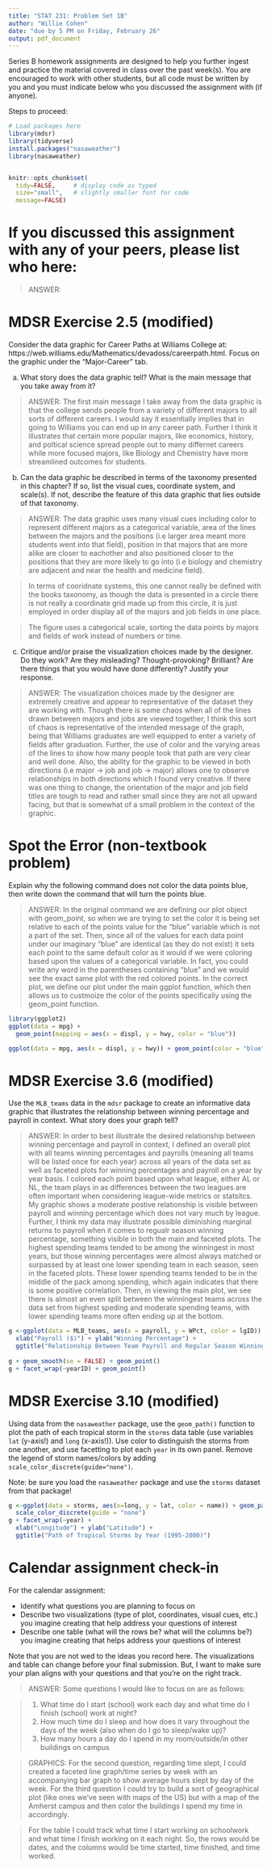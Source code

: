 ```yaml
---
title: "STAT 231: Problem Set 1B"
author: "Willie Cohen"
date: "due by 5 PM on Friday, February 26"
output: pdf_document
---
```


Series B homework assignments are designed to help you further ingest and practice the material covered in class over the past week(s).  You are encouraged to work with other students, but all code must be written by you and you must indicate below who you discussed the assignment with (if anyone).  

Steps to proceed:

\begin{enumerate}
\item In RStudio, go to File > Open Project, navigate to the folder with the course-content repo, select the course-content project (course-content.Rproj), and click "Open" 
\item Pull the course-content repo (e.g. using the blue-ish down arrow in the Git tab in upper right window)
\item Copy ps1B.Rmd from the course repo to your repo (see page 6 of the GitHub Classroom Guide for Stat231 if needed)
\item Close the course-content repo project in RStudio
\item Open YOUR repo project in RStudio
\item In the ps1B.Rmd file in YOUR repo, replace "YOUR NAME HERE" with your name
\item Add in your responses, committing and pushing to YOUR repo in appropriate places along the way
\item Run "Knit PDF" 
\item Upload the pdf to Gradescope.  Don't forget to select which of your pages are associated with each problem.  \textit{You will not get credit for work on unassigned pages (e.g., if you only selected the first page but your solution spans two pages, you would lose points for any part on the second page that the grader can't see).} 
\end{enumerate}

```r
# Load packages here 
library(mdsr)   
library(tidyverse)
install.packages("nasaweather")
library(nasaweather)


knitr::opts_chunk$set(
  tidy=FALSE,     # display code as typed
  size="small",   # slightly smaller font for code
  message=FALSE)   
```

\newpage 

# If you discussed this assignment with any of your peers, please list who here:

> ANSWER:



\newpage
# MDSR Exercise 2.5 (modified)

Consider the data graphic for Career Paths at Williams College at: https://web.williams.edu/Mathematics/devadoss/careerpath.html.  Focus on the graphic under the "Major-Career" tab.

a. What story does the data graphic tell?  What is the main message that you take away from it?

> ANSWER: The first main message I take away from the data graphic is that the college sends people from a variety of different majors to all sorts of different careers. I would say it essentially implies that in going to Williams you can end up in any career path. Further I think it illustrates that certain more popular majors, like economics, history, and poltical science spread people out to many differnet careers while more focused majors, like Biology and Chemistry have more streamlined outcomes for students.  

b. Can the data graphic be described in terms of the taxonomy presented in this chapter?  If so, list the visual cues, coordinate system, and scale(s).  If not, describe the feature of this data graphic that lies outside of that taxonomy.

> ANSWER: The data graphic uses many visual cues including color to represent different majors as a categorical variable, area of the lines between the majors and the positions (i.e larger area meant more students went into that field), position in that majors that are more alike are closer to eachother and also positioned closer to the positions that they are more likely to go into (i.e biology and chemistry are adjacent and near the health and medicine field).

> In terms of cooridnate systems, this one cannot really be defined with the books taxonomy, as though the data is presented in a circle there is not really a coordinate grid made up from this circle, it is just employed in order display all of the majors and job fields in one place.

> The figure uses a categorical scale, sorting the data points by majors and fields of work instead of numbers or time. 

c. Critique and/or praise the visualization choices made by the designer.  Do they work? Are they misleading?  Thought-provoking?  Brilliant?  Are there things that you would have done differently?  Justify your response.

> ANSWER: The visualization choices made by the designer are extremely creative and appear to representative of the dataset they are working with. Though there is some chaos when all of the lines drawn between majors and jobs are viewed together, I think this sort of chaos is representative of the intended message of the graph, being that Williams graduates are well equipped to enter a variety of fields after graduation. Further, the use of color and the varying areas of the lines to show how many people took that path are very clear and well done. Also, the ability for the graphic to be viewed in both directions (i.e major -> job and job -> major) allows one to observe relationships in both directions which I found very creative. If there was one thing to change, the orientation of the major and job field titles are tough to read and rather small since they are not all upward facing, but that is somewhat of a small problem in the context of the graphic. 


\newpage
# Spot the Error (non-textbook problem)

Explain why the following command does not color the data points blue, then write down the command that will turn the points blue.

> ANSWER: In the original command we are defining our plot object with geom_point, so when we are trying to set the color it is being set relative to each of the points value for the "blue" variable which is not a part of the set. Then, since all of the values for each data point under our imaginary "blue" are identical (as they do not exist) it sets each point to the same default color as it would if we were coloring based upon the values of a categorical variable. In fact, you could write any word in the parentheses containing "blue" and we would see the exact same plot with the red colored points.  In the correct plot, we define our plot under the main ggplot function, which then allows us to custmoize the color of the points specifically using the geom_point function.

```r
library(ggplot2)
ggplot(data = mpg) + 
  geom_point(mapping = aes(x = displ, y = hwy, color = "blue"))

ggplot(data = mpg, aes(x = displ, y = hwy)) + geom_point(color = "blue")

```


\newpage
# MDSR Exercise 3.6 (modified)

Use the `MLB_teams` data in the `mdsr` package to create an informative data graphic that illustrates the relationship between winning percentage and payroll in context. What story does your graph tell?

> ANSWER: In order to best illustrate the desired relationship between winning percentage and payroll in context, I defined an overall plot with all teams winning percentages and payrolls (meaning all teams will be listed once for each year) across all years of the data set as well as faceted plots for winning percentages and payroll on a year by year basis. I colored each point based upon what league, either AL or NL, the team plays in as differences between the two leagues are often important when considering league-wide metrics or statsitcs. My graphic shows a moderate postive relationship is visible between payroll and winning percentage which does not vary much by league. Further, I think my data may illustrate possible diminishing marginal returns to payroll when it comes to regualr season winning percentage, something visible in both the main and faceted plots. The highest spending teams tended to be among the winningest in most years, but those winning percentages were almost always matched or surpassed by at least one lower spending team in each season, seen in the faceted plots. These lower spending teams tended to be in the middle of the pack among spending, which again indicates that there is some positive correlation. Then, in viewing the main plot, we see there is almost an even split between the winningest teams across the data set from highest speding and moderate spending teams, with lower spending teams more often ending up at the bottom. 

```r
g <-ggplot(data = MLB_teams, aes(x = payroll, y = WPct, color = lgID)) + 
  xlab("Payroll ($)") + ylab("Winning Percentage") +
  ggtitle("Relationship Between Team Payroll and Regular Season Winning Percentage \n2008-2014") 
  
g + geom_smooth(se = FALSE) + geom_point()
g + facet_wrap(~yearID) + geom_point()

```


\newpage
# MDSR Exercise 3.10 (modified)

Using data from the `nasaweather` package, use the `geom_path()` function to plot the path of each tropical storm in the `storms` data table (use variables `lat` (y-axis!) and `long` (x-axis!)).  Use color to distinguish the storms from one another, and use facetting to plot each `year` in its own panel.  Remove the legend of storm names/colors by adding `scale_color_discrete(guide="none")`. 

Note: be sure you load the `nasaweather` package and use the `storms` dataset from that package!

```r
g <-ggplot(data = storms, aes(x=long, y = lat, color = name)) + geom_path() + 
  scale_color_discrete(guide = "none")
g + facet_wrap(~year) +
  xlab("Longitude") + ylab("Latitude") + 
  ggtitle("Path of Tropical Storms by Year (1995-2000)")
```


\newpage
# Calendar assignment check-in

For the calendar assignment:

- Identify what questions you are planning to focus on
- Describe two visualizations (type of plot, coordinates, visual cues, etc.) you imagine creating that help address your questions of interest 
- Describe one table (what will the rows be?  what will the columns be?) you imagine creating that helps address your questions of interest

Note that you are not wed to the ideas you record here.  The visualizations and table can change before your final submission.  But, I want to make sure your plan aligns with your questions and that you're on the right track.

> ANSWER: Some questions I would like to focus on are as follows:

> 1) What time do I start (school) work each day and what time do I finish (school) work at night?
> 2) How much time do I sleep and how does it vary throughout the days of the week (also when do I go to sleep/wake up)?
> 3) How many hours a day do I spend in my room/outside/in other buildings on campus

> GRAPHICS: For the second question, regarding time slept, I could created a faceted line graph/time series by week with an accompanying bar graph to show average hours slept by day of the week.
> For the third question I could try to build a sort of geographical plot (like ones we've seen with maps of the US) but with a map of the Amherst campus and then color the buildings I spend my time in accordingly.

> For the table I could track what time I start working on schoolwork and what time I finish working on it each night. So, the rows would be dates, and the columns would be time started, time finished, and time worked. 


 